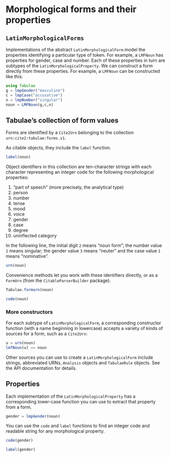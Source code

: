 
# Morphological forms and their properties

## `LatinMorphologicalForms` 

Implementations of the abstract `LatinMorphologicalForm` model the properties identifying a particular type of token. For example, a `LMFNoun` has properties for gender, case and number.  Each of these properties in turn are subtypes of the `LatinMorphologicalProperty`.  We can construct a form directly from these properties.  For example, a `LMFNoun` can be constructed like this:


```julia
using Tabulae
g = lmpGender("masculine")
c = lmpCase("accusative")
n = lmpNumber("singular")
noun = LMFNoun(g,c,n)
```


## Tabulae's collection of form values

Forms are identified by a `Cite2Urn` belonging to the collection `urn:cite2:tabulae:forms.v1`.

As citable objects, they include the `label` function.

```julia
label(noun)
```



Object identifiers in this collection are ten-character strings with each character representing an integer code for the following morphological properties:

1. "part of speech" (more precisely, the analytical type)
2. person
3. number
4. tense
5. mood
6. voice
7. gender
8. case
9. degree
10. uninflected category

In the following line, the initial digit `2` means "noun form"; the number value `1` means singular; the gender value `3` means "neuter" and the case value `1` means "nominative".

```julia
urn(noun)
```

Convenience methods let you work with these identifiers directly, or as a `FormUrn` (from the `CitableParserBuilder` package).

```julia
Tabulae.formurn(noun)
```
```julia
code(noun)
```

### More constructors



For each subtype of `LatinMorphologicalForm`, a corresponding constructor function (with a name beginning in lowercase) accepts a variety of kinds of sources for a form, such as a `Cite2Urn`:

```julia
u = urn(noun)
lmfNoun(u) == noun
```

Other sources you can use to create a `LatinMorphologicalForm` include strings, abbreviated URNs, `Analysis` objects and `TabulaeRule` objects.  See the API documentation for details.





## Properties

Each implementation of the `LatinMorphologicalProperty` has a corresponding lower-case function you can use to extract that property from a form.


```julia
gender = lmpGender(noun)
```

You can use the `code` and `label` functions to find an integer code and readable string for any morphological property.

```julia
code(gender)
```


```julia
label(gender)
```
